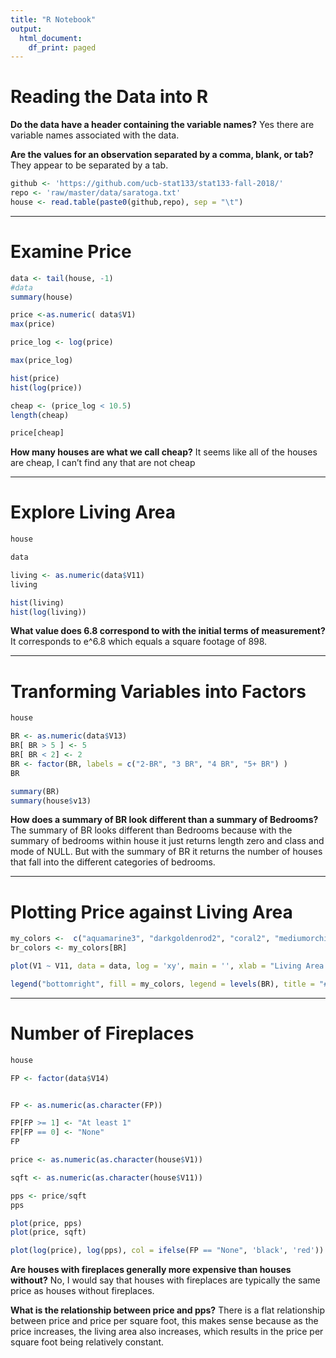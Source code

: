 ```yaml
---
title: "R Notebook"
output:
  html_document:
    df_print: paged
---
```


# Reading the Data into R

**Do the data have a header containing the variable names?**
Yes there are variable names associated with the data.

**Are the values for an observation separated by a comma, blank, or tab?**
They appear to be separated by a tab.

```r
github <- 'https://github.com/ucb-stat133/stat133-fall-2018/'
repo <- 'raw/master/data/saratoga.txt'
house <- read.table(paste0(github,repo), sep = "\t")
```

---

# Examine Price

```r

data <- tail(house, -1)
#data
summary(house)

price <-as.numeric( data$V1)
max(price)

price_log <- log(price)

max(price_log)

hist(price)
hist(log(price))

cheap <- (price_log < 10.5)
length(cheap)

price[cheap]

```

**How many houses are what we call cheap?**
It seems like all of the houses are cheap, I can't find any that are not cheap

---

# Explore Living Area

```r
house

data

living <- as.numeric(data$V11)
living

hist(living)
hist(log(living))


```

**What value does 6.8 correspond to with the initial terms of measurement?**
It corresponds to e^6.8 which equals a square footage of 898.

---

# Tranforming Variables into Factors

```r
house

BR <- as.numeric(data$V13)
BR[ BR > 5 ] <- 5
BR[ BR < 2] <- 2
BR <- factor(BR, labels = c("2-BR", "3 BR", "4 BR", "5+ BR") )
BR

summary(BR)
summary(house$v13)


```


**How does a summary of BR look different than a summary of Bedrooms?**
The summary of BR looks different than Bedrooms because with the summary of bedrooms within house it just returns length zero and class and mode of NULL. But with the summary of BR it returns the number of houses that fall into the different categories of bedrooms.

---

# Plotting Price against Living Area

```r
my_colors <-  c("aquamarine3", "darkgoldenrod2", "coral2", "mediumorchid3")
br_colors <- my_colors[BR]

plot(V1 ~ V11, data = data, log = 'xy', main = '', xlab = "Living Area (log sq ft)", ylab = "Price (log$)", col = br_colors, pch = 19, cex = 0.4)

legend("bottomright", fill = my_colors, legend = levels(BR), title = "# Bedrooms", cex = 0.75)

```


---

# Number of Fireplaces

```r
house

FP <- factor(data$V14)


FP <- as.numeric(as.character(FP))

FP[FP >= 1] <- "At least 1"
FP[FP == 0] <- "None"
FP

price <- as.numeric(as.character(house$V1))

sqft <- as.numeric(as.character(house$V11))

pps <- price/sqft
pps

plot(price, pps)
plot(price, sqft)

plot(log(price), log(pps), col = ifelse(FP == "None", 'black', 'red'))

```



**Are houses with fireplaces generally more expensive than houses without?**
No, I would say that houses with fireplaces are typically the same price as houses without fireplaces.

**What is the relationship between price and pps?**
There is a flat relationship between price and price per square foot, this makes sense because as the price increases, the living area also increases, which results in the price per square foot being relatively constant.

















